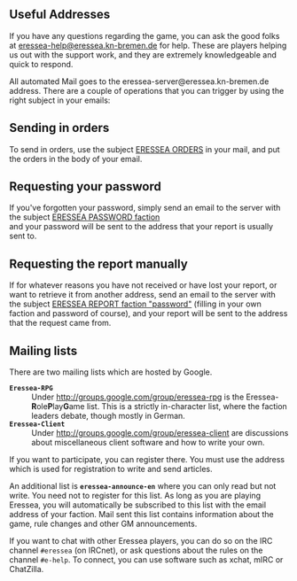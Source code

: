 == <span id="addresses"></span>Useful Addresses ==

If you have any questions regarding the game, you can ask the good folks at [mailto:eressea-help@eressea.kn-bremen.de?subject=Frage eressea-help@eressea.kn-bremen.de] for help. These are players helping us out with the support work, and they are extremely knowledgeable and quick to respond.

All automated Mail goes to the eressea-server@eressea.kn-bremen.de address. There are a couple of operations that you can trigger by using the right subject in your emails:

== Sending in orders ==

To send in orders, use the subject [mailto:eressea-server@eressea.kn-bremen.de?subject=ERESSEA%20ORDERS ERESSEA ORDERS] in your mail, and put the orders in the body of your email.

== Requesting your password ==

If you've forgotten your password, simply send an email to the server with the subject [mailto:eressea-server@eressea.kn-bremen.de?subject=ERESSEA%20PASSWORD%20faction ERESSEA PASSWORD faction]<br />
 and your password will be sent to the address that your report is usually sent to. <span id="INDEX-Report_nachfordern"></span>

== Requesting the report manually ==

If for whatever reasons you have not received or have lost your report, or want to retrieve it from another address, send an email to the server with the subject [mailto:eressea-server@eressea.kn-bremen.de?subject=ERESSEA%20REPORT%20faction%20%22password%22 ERESSEA REPORT faction &quot;password&quot;] (filling in your own faction and password of course), and your report will be sent to the address that the request came from.<br />


== Mailing lists ==

There are two mailing lists which are hosted by Google.

; '''<code>Eressea-RPG</code>'''
: Under http://groups.google.com/group/eressea-rpg is the Eressea-'''R'''ole'''P'''lay'''G'''ame list. This is a strictly in-character list, where the faction leaders debate, though mostly in German.
; '''<code>Eressea-Client</code>'''
: Under http://groups.google.com/group/eressea-client are discussions about miscellaneous client software and how to write your own.

If you want to participate, you can register there. You must use the address which is used for registration to write and send articles.

An additional list is '''<code>eressea-announce-en</code>''' where you can only read but not write. You need not to register for this list. As long as you are playing Eressea, you will automatically be subscribed to this list with the email address of your faction. Mail sent this list contains information about the game, rule changes and other GM announcements.

If you want to chat with other Eressea players, you can do so on the IRC channel <code>#eressea</code> (on IRCnet), or ask questions about the rules on the channel <code>#e-help</code>. To connect, you can use software such as xchat, mIRC or ChatZilla.


